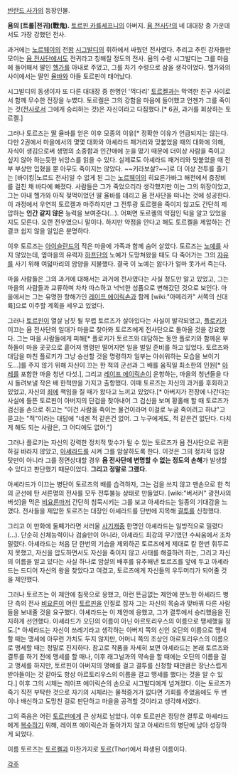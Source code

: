 [[빈란드 사가]]의 등장인물.

'''욤의 [트롤|전귀](戰鬼).''' [[토르핀 카를세프니]]의 아버지. [[욤 전사단]]의 네 대대장 중 가운데서도 가장 강했던 전사.

과거에는 [[노르웨이]]의 전[[왕]] [[시그발디]]의 휘하에서 싸웠던 전사였다. 추리고 추린 강자들만 모이는 [[욤 전사단]]에서도 전귀라고 칭해질 정도의 전사. 욤의 수령 시그발디는 그를 마음에 들어해서 딸인 [[헬가]]를 아내로 주었고, 그를 차기 수령으로 삼을 생각이었다. 헬가와의 사이에서는 딸인 [[율바]]와 아들 토르핀이 태어났다.

시그발디의 동생이자 또 다른 대대장 중 한명인 '꺽다리' [[토르켈]]과는 막역한 친구 사이로서 함께 무수한 전장을 누볐다. 토르켈은 그의 강함을 마음에 들어했고 언젠가 그를 죽이는 것([[전사]]로서 그에게 승리하는 것)은 자신이라고 다짐했다.[* 6권, 과거를 회상하는 토르켈.]

그러나 토르즈는 [[딸]] 율바를 얻은 이후 모종의 이유[* 정확한 이유가 언급되지는 않는다. 다만 2권에서 마을에서의 몇몇 대화와 아셰라드 패거리와 맞붙었을 때의 대화에 의해, 자식이 생김으로써 생명의 소중함과 인간애에 눈을 떴기 때문에 더이상 사람을 죽이고 싶지 않아 하는듯한 뉘앙스를 읽을 수 있다. 실제로도 아셰라드 패거리와 맞붙었을 때 전부 부상만 입혔을 뿐 아무도 죽이지는 않았다. ~~키라보살?~~]로 더 이상 전투를 즐기는 [바이킹|노르드 전사]일 수 없게 된 그는 [[노르웨이]]의 히요른가바그 해전에서 중장비를 걸친 채 바다에 빠졌다. 사람들은 그가 죽었으리라 생각했지만 이는 그의 위장이었고, 그는 아내 헬가와 아직 젖먹이었던 딸 율바를 데리고 욤 전사단을 떠나는 것에 성공한다. 이 과정에서 우연히 토르켈과 마주하지만 그 전투광 토르켈을 죽이지 않고도 간단히 제압하는 '''인간 같지 않은''' 능력을 보여준다(...). 어쩌면 토르켈의 약점인 턱을 알고 있었을 지도 모른다. 오랜 전우였으니 말이다. 하지만 약점을 안다고 해도 토르켈을 제압하는 건 결코 쉽지 않을 일임은 분명하다.

이후 토르즈는 [[아이슬란드]]의 작은 마을에 가족과 함께 숨어 살았다. 토르즈는 [[노예]]를 사지 않았는데, 옆마을의 유력자 [[하프단]]의 노예가 도망쳐왔을 때도 다 죽어가는 그의 [[자유]]를 사기 위해 여덟마리의 암양을 지불했다. 결국 이 노예는 앓다가 얼마 못가서 죽는다.

마을 사람들은 그의 과거에 대해서는 과거에 전사였다는 사실 정도만 알고 있었고, 그는 마을의 사람들과 교류하며 차차 따스하고 넉넉한 성품으로 변해갔던 것으로 보인다. 마을에서는 그는 유명한 항해가인 [[레이프 에이릭손]]과 함께 [wiki:"아메리카" 서쪽의 신대륙]으로 이주할 계획을 세우고 있었다.

그러나 [[토르핀]]이 열살 남짓 될 무렵 토르즈가 살아있다는 사실이 발각되었고, [[플로키]]가 이끄는 욤 전사단의 일대가 마을로 찾아와 토르즈에게 전사단으로 돌아올 것을 강요했다. 그는 마을 사람들에게 피해[* 플로키가 토르즈와 대담하는 동안 플로키와 함께온 부하들이 마을 곳곳으로 흩어져 명령만 떨어지면 일을 벌일 준비를 하고 있었다. 토르즈와 대담을 마친 플로키가 그냥 승선할 것을 명령하자 일부는 아쉬워하는 모습을 보이기도...]를 주지 않기 위해 자신이 끄는 한 척의 군선과 그 배를 움직일 최소한의 인원[* [[아레]]를 포함한 마을 청년 다섯.], 그리고 [[레이프 에이릭손]]이 운항하는, 마을의 청년들을 다시 돌려보낼 작은 배 한척만을 가지고 출항했다. 이때 토르즈는 자신의 과거를 후회하고 있었고, 자신의 [[죄]]에 책임을 질 때가 왔다고 느끼고 있었다.[* 아버지가 전장에 나간다는 사실에 들뜬 토르핀이 아버지의 단검을 찾아내어 그 검신을 보며 황홀해 할 때 토르즈가 검신을 손으로 쥐고는 "이건 사람을 죽이는 물건이라며 이걸로 누굴 죽이려고 하냐"고 묻고는 "적"이라는 대답에 "네겐 적 같은건 없어. 그 누구에게도, 적 같은건 없단다. 다치게 해도 되는 사람은, 그 어디에도 없어."]

그러나 플로키는 자신의 강력한 정치적 맞수가 될 수 있는 토르즈가 욤 전사단으로 귀환하길 바라지 않았고, [[아셰라드]]를 시켜 그를 암살하도록 한다. 이것은 그의 정치적 입장 탓만이 아니라 그를 정면상대할 경우 '''욤 전사단에 변명할 수 없는 정도의 손해'''가 발생할 수 있다고 판단했기 때문이었다. '''그리고 정말로 그랬다.'''

아셰라드가 이끄는 병단이 토르즈의 배를 습격하자, 그는 검을 쓰지 않고 맨손으로 한 척의 군선에 탄 서른명의 전사를 모두 전투불능 상태로 만들었다. [wiki:"버서커" 광전사의 버섯]을 먹은 [[비요른]]마저 간단히 침묵시키는 그를 보고 아셰라드는 일종의 기대감을 느꼈다. 전사들을 제압한 토르즈는 대장인 아셰라드를 단번에 지목해 [[결투]]를 신청했다.

그리고 이 만화에 둘째가라면 서러울 [[사기캐]]중 한명인 아셰라드는 일방적으로 밀렸다(...). 단순히 신체능력이나 검술만이 아니라, 아셰라드 최강의 무기였던 수싸움에서 조차 밀렸다. 아셰라드는 처음 단 한번의 기습을 제외하곤 토르즈에게 제대로 칼 한번 휘두르지 못했고, 자신을 압도하면서도 자신을 죽이지 않고 사태를 해결하려 하는, 그리고 자신의 이름을 알고 있다는 사실 하나로 암살의 배후를 유추해낸 토르즈를 앞에 두고 아셰라드는 드디어 자신의 왕을 찾았다고 여겼고, 토르즈에게 자신들의 우두머리가 되어줄 것을 제안했다.

그러나 토르즈는 이 제안에 침묵으로 응했고, 이런 뜬금없는 제안에 분노한 아셰라드 병단 측의 전사 [[비요른]]이 어린 [[토르핀]]을 인질로 잡자 그는 자신의 목숨과 맞바꿔 다른 사람들을 보내줄 것을 요구했다. 아셰라드는 이 제안에 응했고, 그가 결투에서 승리했음을 진지하게 선언했다. 아셰라드가 오딘의 이름이 아닌 아르토리우스의 이름으로 맹세했을 정도.[* 아셰라드는 자신이 쓰레기라고 생각하는 아버지 쪽의 신인 오딘의 이름으로 맹세할 때는 맹세에 아무런 가치도 두지 않지만, 어머니 쪽의 조상인 아르토리우스의 이름으로 맹세할 때는 정말로 진지하다. 참고로 작품을 자세히 보면 아셰라드는 본래 토르즈와 결투를 하기 전에 맹세를 할 때나, 이후 래그널과의 약속을 할 때에는 오딘의 이름을 걸고 맹세를 하지만, 토르핀이 아버지의 명예를 걸고 결투를 신청할 때만큼은 장난스럽게 받아들이는 것 같아도 항상 아르토리우스의 이름을 걸고 맹세를 했다는 것을 알 수 있다.] 이후 그의 시체는 레이프 에이릭슨의 손으로 시그발디에게 넘겨졌다. 이는 토르즈가 죽기 직전 부탁한 것으로 자기의 시체라는 물적증거가 없다면 기회를 주었음에도 두 번이나 배신하고 도망친 걸로 판단하고 마을을 공격할 것이라고 생각해서였다.

그의 죽음은 어린 [[토르핀]]에게 큰 상처로 남았다. 이후 토르핀은 정당한 결투로 아셰라드에게 [[복수]]하기 위해, 레이프 에이릭슨과 돌아가지 않고 아셰라드의 병단에 남아 성장하게 되었다.

이름 토르즈는 [[토르켈]]과 마찬가지로 [[토르]](Thor)에서 파생된 이름이다.

[[각주]]
